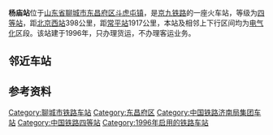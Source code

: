 {{Infobox China railway station
|车站名称 = 杨庙站
|图片 = 
|图片介绍 = 
|其他名称= 
|车站名称拼音 = YangMiao
|英文名称 = Yangmiao Railway Station
|车站代码=24807<ref>{{cite book|title=中华人民共和国铁路车站代码（GB/T 10302-2010）|publisher=中国标准出版社|year=2010|isbn=155066140495|ignore-isbn-error=true|pages=}}</ref> 
|电报码= YMK
|拼音码= YMI
|车站类型= 货运站
|始建时间=
|开通运营= 1996年
|车站位置 = [[山东省|山东省]][[聊城市|聊城市]][[东昌府区|东昌府区]][[斗虎屯镇|斗虎屯镇]]
|归属 = [[济南铁路局|济南铁路局]]
|使用状态= 使用中
|线路 = [[京九铁路|京九铁路]]
|车站等级 = [[四等站_(中国)|四等站]]
|月台数目 = 1
|侧式站台=1
|岛式站台=1
|站台面 = 3	
|股道数目 =4
|正线= 2
|到发线= 3
|其它线= 1
|坐标 = {{coord|36|41|28|N|115|48|53|E|display=inline,title|type:railwaystation_region:CN}}
|网站 = 
}}
{{BS-map|title=杨庙站路轨及月台配置示意图|navbar=Rdt_demo|map=
\CONTg\CONTg\\\~~[[京九铁路|京九铁路]][[上行线|上]]、[[下行线|下行线]][[北京西站|北京西站]]方向
\STRg\STRf\\\
\ABZg2\STR+c3\\\
\STR+c1\ABZg+4\\\
\STR+c2\ABZg3\\\
\ABZg+1\STRc4!~ABZg2\STRc3\\
STRc2\ABZg3\STR+c1\STR+4\\
STR+1\STR+c4\STR\STR\\
STR\STR\STR\STR\\
STR\STR\STR\STR\\
STR\STR+BSl\STR+BSr\STR+BSl\\
STR\STR+BSl\STR+BSr\STR+BSl\\
STR\STR+BSl\STR+BSr\STR+BSl\\
STR\STR+BSl\STR+BSr\STR+BSl\\
STR\STR\STR\STR\\
STR\STR\STR\STR\\
STR\STR\STR\STR\\
STR\STR\STR\STR\\
STR\STR\STR\STR\STRc2\BUILDING
STR2\STR+c3\STR\STR+c2\ABZ1+3f\STRc4
STRc1\ABZg+4\STR+c2\ABZ3+1g\STR+c4\
\ABZg2\STRc3!~ABZg+1\STRc4\ENDEe\
\STR+c1\ABZg+4\\\
\STR+c2\ABZg3\\\
\ABZg+1\STR+c4\\\
\STRg\STRf\\\
\CONTf\CONTf\\\~~[[京九铁路|京九铁路]][[上行线|上]]、[[下行线|下行线]][[常平站|常平站]]方向
}}
'''杨庙站'''位于[[山东省|山东省]][[聊城市|聊城市]][[东昌府区|东昌府区]][[斗虎屯镇|斗虎屯镇]]，是[[京九铁路|京九铁路]]的一座火车站，等级为[[四等站_(中国)|四等站]]，距[[北京西站|北京西站]]398公里，距[[常平站|常平站]]1917公里，本站及相邻上下行区间均为[[电气化|电气化]]区段。该站建于1996年，只办理货运，不办理客运业务。

== 邻近车站 ==
{{Start rail box|[[中国铁路|中国铁路]]}}
{{s-inop|[[临清站|临清站]]|{{站|北京西}}方向}}
{{s-line|[[京九铁路|京九铁路]]<br/>← 18km 杨庙站 23km →}} 
{{s-inop|[[聊城北站|聊城北站]]|{{站|常平}}方向}}
{{End box}}

== 参考资料 ==
{{reflist}}

{{京九铁路}}
[[Category:聊城市铁路车站|Category:聊城市铁路车站]]
[[Category:东昌府区|Category:东昌府区]]
[[Category:中国铁路济南局集团车站|Category:中国铁路济南局集团车站]]
[[Category:中国铁路四等站|Category:中国铁路四等站]]
[[Category:1996年启用的铁路车站|Category:1996年启用的铁路车站]]